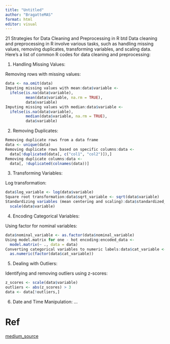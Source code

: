 ```yaml
---
title: "Untitled"
author: "BragatteMAS"
format: html
editor: visual
---
```


21 Strategies for Data Cleaning and Preprocessing in R btd Data cleaning and preprocessing in R involve various tasks, such as handling missing values, removing duplicates, transforming variables, and scaling data. Here's a list of common R codes for data cleaning and preprocessing:

1.  Handling Missing Values:

Removing rows with missing values:

```r
data <- na.omit(data)
Imputing missing values with mean:data$variable <-
  ifelse(is.na(data$variable),
         mean(data$variable, na.rm = TRUE),
         data$variable)
Imputing missing values with median:data$variable <-
  ifelse(is.na(data$variable),
         median(data$variable, na.rm = TRUE),
         data$variable)
```

2.  Removing Duplicates:

```r
Removing duplicate rows from a data frame
data <- unique(data)
Removing duplicate rows based on specific columns:data <-
  data[!duplicated(data[, c("col1", "col2")]),]
Removing duplicate columns:data <-
  data[, !duplicated(colnames(data))]
```

3.  Transforming Variables:

Log transformation:

```r
data$log_variable <- log(data$variable)
Square root transformation:data$sqrt_variable <- sqrt(data$variable)
Standardizing variables (mean centering and scaling):data$standardized_variable <-
  scale(data$variable)
```

4.  Encoding Categorical Variables:

Using factor for nominal variables:

```r
data$nominal_variable <- as.factor(data$nominal_variable)
Using model.matrix for one - hot encoding:encoded_data <-
  model.matrix(~ ., data = data)
Converting categorical variables to numeric labels:data$cat_variable <-
  as.numeric(factor(data$cat_variable))
```

5.  Dealing with Outliers:

Identifying and removing outliers using z-scores:

```r
z_scores <- scale(data$variable)
outliers <- abs(z_scores) > 3
data <- data[!outliers,]
```

6.  Date and Time Manipulation: ...

# Ref

[medium_source](https://baotramduong.medium.com/data-cleaning-and-preprocessing-in-r-efb7ef6c7ce6)
